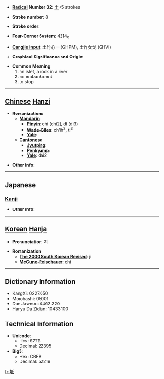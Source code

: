 * '''[[Wiktionary:Chinese radical index| Radical]] Number 32''': [[Wiktionary:Chinese radical index 土|土]]+5 strokes

* '''[[Wiktionary:Chinese total strokes index|Stroke number]]''': [[Wiktionary:Chinese total strokes index 8|8]]

* '''Stroke order''': 

* '''[[Wiktionary:Chinese four corner index|Four-Corner System]]''': 4214<sub>0</sub>

* '''[[Wiktionary:Chinese Cangjie index|Cangjie input]]''': 土竹心一 (GHPM), 土竹女戈 (GHVI)

* '''Graphical Significance and Origin''': 

* '''Common Meaning'''
*#an islet, a rock in a river
*# an embankment
*# to stop


----

== [[Chinese]] [[Hanzi]] ==

* '''Romanizations'''
** '''[[Mandarin]]'''
*** '''[[Pinyin]]''': chí (chi2), dǐ (di3)
*** '''[[Wade-Giles]]''': ch'ih<sup>2</sup>, ti<sup>3</sup>
*** '''[[Yale]]''': 
** '''[[Cantonese]]'''
*** '''[[Jyutping]]''':
*** '''[[Penkyamp]]''': 
*** '''[[Yale]]''': dai2

* '''Other info''': 

----

==Japanese==
===[[Kanji]]===
{{kanji|on readings=[[ち]] (chi), [[じ]] (ji), [[し]] (shi), [[てい]] (tei), [[たい]] (tai)
|kun readings=[[なきさ]] (nakisa), [[きざはし]] (kizahashi), [[さか]] (saka), [[には]] (niha), [[とまる]] (tomaru)
}}

* '''Other info''':  

----

== [[Korean]] [[Hanja]] ==

* '''Pronunciation''': 지

* '''Romanization'''
** '''[[The 2000 South Korean Revised Romanization|The 2000 South Korean Revised]]''': ji
** '''[[McCune-Reischauer]]''': chi

----

== Dictionary Information ==

* KangXi: 0227.050
* Morohashi: 05001
* Dae Jaweon: 0462.220
* Hanyu Da Zidian: 10433.100

== Technical Information ==

* '''Unicode''':
** Hex: 577B
** Decimal: 22395
* '''Big5''':
** Hex: CBFB
** Decimal: 52219

[[fr:坻]]